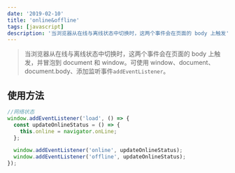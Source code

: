 ```yaml
---
date: '2019-02-10'
title: 'online&offline'
tags: [javascript]
description: '当浏览器从在线与离线状态中切换时，这两个事件会在页面的 body 上触发'
---
```


> 当浏览器从在线与离线状态中切换时，这两个事件会在页面的 body 上触发，并冒泡到 document 和 window。可使用 window、document、document.body、添加监听事件`addEventListener`。

## 使用方法

```javascript
//网络状态
window.addEventListener('load', () => {
  const updateOnlineStatus = () => {
    this.online = navigator.onLine;
  };

  window.addEventListener('online', updateOnlineStatus);
  window.addEventListener('offline', updateOnlineStatus);
});
```
